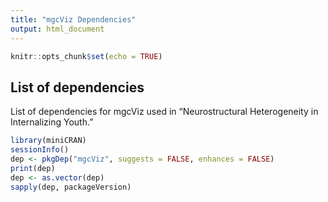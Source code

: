 ```yaml
---
title: "mgcViz Dependencies"
output: html_document
---
```


```r
knitr::opts_chunk$set(echo = TRUE)
```

## List of dependencies

List of dependencies for mgcViz used in "Neurostructural Heterogeneity in Internalizing Youth."

```r
library(miniCRAN)
sessionInfo()
dep <- pkgDep("mgcViz", suggests = FALSE, enhances = FALSE)
print(dep)
dep <- as.vector(dep)
sapply(dep, packageVersion)
```
